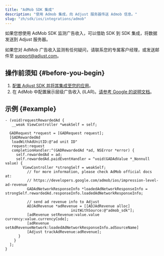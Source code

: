```yaml
---
title: "AdMob SDK 集成"
description: "使用 Admob 集成，向 Adjust 服务器传送 Admob 信息。"
slug: "zh/sdk/ios/integrations/admob"
---
```


如果您想使用 AdMob SDK 监测广告收入，可以借助 SDK 到 SDK 集成，将数据发送到 Adjust 服务器。

<Callout type="note">

如果您对 AdMob 广告收入监测有任何疑问，请联系您的专属客户经理，或发送邮件至 [support@adjust.com](mailto:support@adjust.com)。

</Callout>

## 操作前须知 {#before-you-begin}

1. [配置 Adjust SDK 并将其集成至您的应用](/zh/sdk/ios)。
2. 在 AdMob 中配置展示层级广告收入 \(ILAR\)。[请参考 Google 的说明文档](https://support.google.com/admob/answer/11322405)。

## 示例 {#example}

```objc
- (void)requestRewardedAd {
   __weak ViewController *weakSelf = self;

  GADRequest *request = [GADRequest request];
  [GADRewardedAd
   loadWithAdUnitID:@"ad unit ID"
   request:request
   completionHandler:^(GADRewardedAd *ad, NSError *error) {
     self.rewardedAd = ad;
     self.rewardedAd.paidEventHandler = ^void(GADAdValue *_Nonnull value) {
        ViewController *strongSelf = weakSelf;
          // for more information, please check AdMob official docs at:
          // https://developers.google.com/admob/ios/impression-level-ad-revenue
          GADAdNetworkResponseInfo *loadedAdNetworkResponseInfo = strongSelf.rewardedAd.responseInfo.loadedAdNetworkResponseInfo;

          // send ad revenue info to Adjust
          ADJAdRevenue *adRevenue = [[ADJAdRevenue alloc]
                              initWithSource:@"admob_sdk"];
          [adRevenue setRevenue:value.value currency:value.currencyCode];
          [adRevenue setAdRevenueNetwork:loadedAdNetworkResponseInfo.adSourceName]
          [Adjust trackAdRevenue:adRevenue];
      }
    }
  ];
}
```
